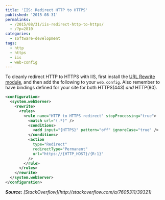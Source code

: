 ---
title: 'IIS: Redirect HTTP to HTTPS'
published: '2015-08-31'
permalinks:
  - /2015/08/31/iis-redirect-http-to-https/
  - /?p=2810
categories:
  - software-development
tags:
  - http
  - https
  - iis
  - web-config
---

To cleanly redirect HTTP to HTTPS with IIS, first install the [URL Rewrite module](http://www.iis.net/downloads/microsoft/url-rewrite), and then add the following to your `web.config`. Also remember to have bindings defined for your site for both HTTPS(443) _and_ HTTP(80).

```xml
<configuration>
  <system.webServer>
    <rewrite>
      <rules>
        <rule name="HTTP to HTTPS redirect" stopProcessing="true">
          <match url="(.*)" />
          <conditions>
            <add input="{HTTPS}" pattern="off" ignoreCase="true" />
          </conditions>
          <action
            type="Redirect"
            redirectType="Permanent"
            url="https://{HTTP_HOST}/{R:1}"
          />
        </rule>
      </rules>
    </rewrite>
  </system.webServer>
</configuration>
```

<i>
  <b>Source:</b> [StackOverflow](http://stackoverflow.com/a/7605311/39321)
</i>
